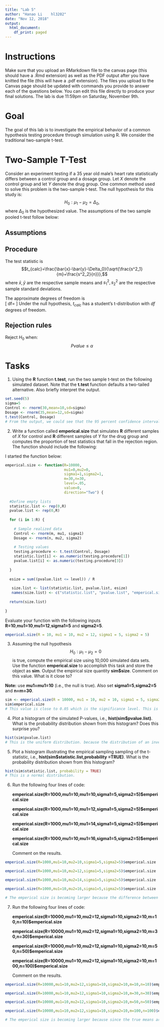 ```yaml
---
title: "Lab 5"
author: "Hanao Li    hl3202"
date: "Nov 12, 2018"
output:
  html_document:
    df_print: paged
---
```


# Instructions 
Make sure that you upload an RMarkdown file to the canvas page (this should have a .Rmd extension) as well as the PDF output after you have knitted the file (this will have a .pdf extension). The files you upload to the Canvas page should be updated with commands you provide to answer each of the questions below.  You can edit this file directly to produce your final solutions.  The lab is due 11:59pm on Saturday, November 9th.    

# Goal

The goal of this lab is to investigate the empirical behavior of a common hypothesis testing procedure through simulation using R. We consider the traditional two-sample t-test.  

# Two-Sample T-Test


Consider an experiment testing if a 35 year old male's heart rate statistically differs between a control group and a dosage group. Let $X$ denote the control group and let $Y$ denote the drug group.  One common method used to solve this problem is the two-sample t-test.  The null hypothesis for this study is:
$$H_0:\mu_1-\mu_2=\Delta_0,$$
where $\Delta_0$ is the hypothesized value.  The assumptions of the two sample pooled t-test follow below:  

## Assumptions 

\begin{enumerate}
\item $X_1,X_2,\ldots, X_m$ is a random sample from a normal distribution with mean $\mu_1$ and variance $\sigma^2_1.$
\item $Y_1,Y_2,\ldots, Y_n$ is a random sample from a normal distribution with mean $\mu_2$ and variance $\sigma^2_2.$
\item The $X$ and $Y$ samples are independent of one another.   
\end{enumerate}

##  Procedure 

The test statistic is 
$$t_{calc}=\frac{\bar{x}-\bar{y}-\Delta_0}{\sqrt{\frac{s^2_1}{m}+\frac{s^2_2}{n}}},$$
where $\bar{x},\bar{y}$ are the respective sample means and $s_1^2,s_2^2$ are the respective sample standard deviations. 

The approximate degrees of freedom is  
\[
df=\frac{\Big{(}\frac{s^2_1}{m}+\frac{s_2^2}{n}\Big{)}^2}{\frac{(s_1^2/m)^2}{m-1}+\frac{(s_2^2/n)^2}{n-1}}
\]
Under the null hypothesis, $t_{calc}$ has a student's t-distribution with $df$ degrees of freedom.     

##  Rejection rules 

\begin{table}[ht]
\begin{center}
\begin{tabular}{c|c}
Alternative Hypothesis   &  P-value calculation \\
\hline
&\\
$H_A: \mu_1-\mu_2>\Delta_0$  \ \ (upper-tailed) & $P(t_{calc}>T)$ \\
&\\
\hline
&\\
$H_A:\mu_1-\mu_2<\Delta_0$ \ \ (lower-tailed) & $P(t_{calc}<T)$ \\
&\\
\hline
&\\
$H_A: \mu_1-\mu_2 \neq\Delta_0$ \ \ (two-tailed) & $2*P(|t_{calc}|>T)$ \\
&\\
\hline
\end{tabular}
\end{center}
\end{table}

Reject $H_0$ when: $$Pvalue\leq \alpha$$ 

# Tasks

1) Using the **R** function **t.test**, run the two sample t-test on the following simulated dataset.  Note that the **t.test** function defaults a two-tailed alternative.  Also briefly interpret the output.    
```r
set.seed(5)
sigma=5
Control <- rnorm(30,mean=10,sd=sigma)
Dosage <- rnorm(35,mean=12,sd=sigma)
t.test(Control, Dosage)
# From the output, we could see that the 95 percent confidence interval is from -4.96 to 0.038 which includes 0. Since p-value is larger than 0.05, we could say that we do not reject the null hypothesis, and we can conclude Control and Dosage has the same mean.
```

2)  Write a function called **emperical.size** that simulates **R** different samples of $X$ for control and **R** different samples of $Y$ for the drug group and computes the proportion of test statistics that fall in the rejection region.  The function should include the following:  
\begin{itemize}
\item Inputs:
\begin{itemize}
\item {\bf R} is the number of simulated data sets (simulated test statistics).  Let  {\bf R} have default 10,000.  
\item Parameters {\bf mu1}, {\bf mu2}, {\bf sigma1} and {\bf sigma2} which are the respective true means and true standard deviations of $X$ \& $Y$.  Let the parameters have respective defaults {\bf mu1=0}, {\bf mu1=0}, {\bf sigma1=1} and {\bf sigma2=1}.  
\item Sample sizes {\bf n} and {\bf m} defaulted at {\bf m=n=30}.  
\item \textbf{level} is the significance level as a decimal with default at $\alpha=.05$.  
\item \textbf{value} is the hypothesized value defaulted at 0.  
\end{itemize}
\item The output should be a \textbf{list} with the following labeled elements: 
\begin{itemize}  
\item \textbf{statistic.list} vector of simulated t-statistics (this should have length {\bf R}).  
\item \textbf{pvalue.list} vector of empirical p-values (this should have length {\bf R}).  
\item \textbf{empirical.size} is a single number that represents the proportion of simulated test statistics that fell in the rejection region.    
\end{itemize}
\end{itemize}

\pagebreak

I started the function below: 
```r
emperical.size <- function(R=10000,
                           mu1=0,mu2=0,
                           sigma1=1,sigma2=1,
                           m=30,n=30,
                           level=.05,
                           value=0,
                           direction="Two") {
  
  #Define empty lists
  statistic.list <- rep(0,R)
  pvalue.list <- rep(0,R)
  
  for (i in 1:R) {
    
    # Sample realized data 
    Control <- rnorm(m, mu1, sigma1)
    Dosage <- rnorm(n, mu2, sigma2)
    
    # Testing values
    testing.procedure <- t.test(Control, Dosage)
    statistic.list[i] <- as.numeric(testing.procedure[1])
    pvalue.list[i] <- as.numeric(testing.procedure[3])
     
  }
  
  esize = sum((pvalue.list <= level)) / R
  
   size.list <- list(statistic.list, pvalue.list, esize)
   names(size.list) <- c("statistic.list", "pvalue.list", "emperical.size")
   
  return(size.list) 
  
}
```
Evaluate your function with the following inputs 
**R=10**,**mu1=10**,**mu1=12**,**sigma1=5** and **sigma2=5**. 

```r
emperical.size(R = 10, mu1 = 10, mu2 = 12, sigma1 = 5, sigma2 = 5)
```



3) Assuming the null hypothesis $$H_0:\mu_1-\mu_2=0$$ is true, compute the empirical size using 10,000 simulated data sets.  Use the function **emperical.size** to accomplish this task and store the object as **sim**.  Output the empirical size quantity **sim$size**.  Comment on this value.  What is it close to?     

  **Note:**  use **mu1=mu1=10** (i.e., the null is true).  Also set **sigma1=5**,**sigma2=5** and **n=m=30**. 

```r
sim <- emperical.size(R = 10000, mu1 = 10, mu2 = 10, sigma1 = 5, sigma2 = 5, m = 30, n = 30)
sim$emperical.size
# This value is close to 0.05 which is the significance level. This is accurate since our null hypothesis is true so the proportion rejected will be close to the alpha.
```

4) Plot a histogram of the simulated P-values, i.e., **hist(sim$pvalue.list)**.  What is the probability distribution shown from this histogram?  Does this surprise you?   

```r
hist(sim$pvalue.list)
# This is the uniform distribution. because the distribution of an invertible CDF of a random variable is unifrom from 0 to 1.
```

5) Plot a histogram illustrating the empirical sampling sampling of the t-statistic, i.e., **hist(sim$statistic.list,probability =TRUE)**.  What is the probability distribution shown from this histogram?    

```r
hist(sim$statistic.list, probability = TRUE)
# This is a normal distribution.
```

6) Run the following four lines of code:

      **emperical.size(R=1000,mu1=10,mu1=10,sigma1=5,sigma2=5)$emperical.size**

      **emperical.size(R=1000,mu1=10,mu1=12,sigma1=5,sigma2=5)$emperical.size**

      **emperical.size(R=1000,mu1=10,mu1=14,sigma1=5,sigma2=5)$emperical.size**

      **emperical.size(R=1000,mu1=10,mu1=16,sigma1=5,sigma2=5)$emperical.size**
      
      Comment on the results.  

```R
emperical.size(R=1000,mu1=10,mu2=10,sigma1=5,sigma2=5)$emperical.size

emperical.size(R=1000,mu1=10,mu2=12,sigma1=5,sigma2=5)$emperical.size

emperical.size(R=1000,mu1=10,mu2=14,sigma1=5,sigma2=5)$emperical.size

emperical.size(R=1000,mu1=10,mu2=16,sigma1=5,sigma2=5)$emperical.size

# The emperical size is becoming larger because the difference between the true mean is becoming more and more significant which means that more simulated datasets will be rejected.
```

7) Run the following four lines of code:

      **emperical.size(R=10000,mu1=10,mu2=12,sigma1=10,sigma2=10,m=10,n=10)$emperical.size**

      **emperical.size(R=10000,mu1=10,mu2=12,sigma1=10,sigma2=10,m=30,n=30)$emperical.size**

      **emperical.size(R=10000,mu1=10,mu2=12,sigma1=10,sigma2=10,m=50,n=50)$emperical.size**

      **emperical.size(R=10000,mu1=10,mu2=12,sigma1=10,sigma2=10,m=100,n=100)$emperical.size**
      
      Comment on the results.  
      
```r
emperical.size(R=10000,mu1=10,mu2=12,sigma1=10,sigma2=10,m=10,n=10)$emperical.size

emperical.size(R=10000,mu1=10,mu2=12,sigma1=10,sigma2=10,m=30,n=30)$emperical.size

emperical.size(R=10000,mu1=10,mu2=12,sigma1=10,sigma2=10,m=50,n=50)$emperical.size

emperical.size(R=10000,mu1=10,mu2=12,sigma1=10,sigma2=10,m=100,n=100)$emperical.size

# The emperical size is becoming larger because since the true means are different, as the samples increases, the results will be more accurate which means that more simulated datasets will be rejected.
```













